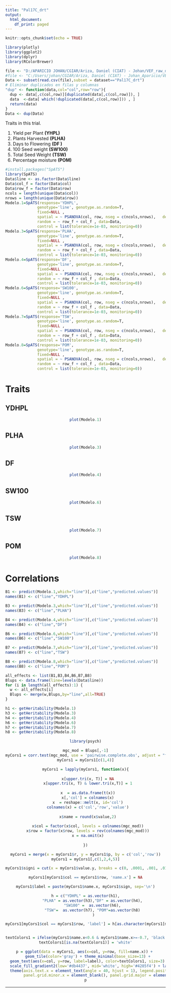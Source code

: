 ```yaml
---
title: "Pal17C_drt"
output: 
  html_document:
    df_print: paged
---
```


```r
knitr::opts_chunk$set(echo = TRUE)
```

```r
library(plotly)
library(ggplot2)
library(dplyr)
library(RColorBrewer)
```


```r
file <- "D:/APARICIO JOHAN/CGIAR/Ariza, Daniel (CIAT) - Johan/VEF_raw_data/all_merged_to_send.csv"
#file <- "C:/Users/johan/CGIAR/Ariza, Daniel (CIAT) - Johan_Aparicio/VEF_raw_data/all_merged_to_send.csv"
Data <- subset(read.csv(file),subset = dataset=="Pal17C_drt")
# Eliminar duplicados en filas y columnas
"dup" <- function(data,col="col",row="row"){
  dup <- data[,c(col,row)][duplicated(data[,c(col,row)]), ] 
  data  <-data[ which(!duplicated(data[,c(col,row)])) , ]
  return(data)
}
Data <- dup(Data)
```



Traits in this trial.

1. Yield per Plant **(YHPL)**
1. Plants Harvested **(PLHA)**
1. Days to Flowering **(DF )**
1. 100 Seed weight  **(SW100)** 
1. Total Seed Weight **(TSW)**
1. Percentage moisture **(POM)**


```r
#install.packages("SpATS")
library(SpATS)
Data$line <- as.factor(Data$line)
Data$col_f = factor(Data$col)
Data$row_f = factor(Data$row)
ncols = length(unique(Data$col))
nrows = length(unique(Data$row))
Modelo.1=SpATS(response='YDHPL',
              genotype='line', genotype.as.random=T,
              fixed=NULL ,
              spatial = ~ PSANOVA(col, row, nseg = c(ncols,nrows),   degree=c(3,3),nest.div=2),
              random = ~ row_f + col_f , data=Data,
              control = list(tolerance=1e-03, monitoring=0))
Modelo.3=SpATS(response='PLHA',
              genotype='line', genotype.as.random=T,
              fixed=NULL ,
              spatial = ~ PSANOVA(col, row, nseg = c(ncols,nrows),   degree=c(3,3),nest.div=2),
              random = ~ row_f + col_f , data=Data,
              control = list(tolerance=1e-03, monitoring=0))
Modelo.4=SpATS(response='DF',
              genotype='line', genotype.as.random=T,
              fixed=NULL ,
              spatial = ~ PSANOVA(col, row, nseg = c(ncols,nrows),   degree=c(3,3),nest.div=2),
              random = ~ row_f + col_f , data=Data,
              control = list(tolerance=1e-03, monitoring=0))
Modelo.6=SpATS(response='SW100',
              genotype='line', genotype.as.random=T,
              fixed=NULL ,
              spatial = ~ PSANOVA(col, row, nseg = c(ncols,nrows),   degree=c(3,3),nest.div=2),
              random = ~ row_f + col_f , data=Data,
              control = list(tolerance=1e-03, monitoring=0))
Modelo.7=SpATS(response='TSW',
              genotype='line', genotype.as.random=T,
              fixed=NULL ,
              spatial = ~ PSANOVA(col, row, nseg = c(ncols,nrows),   degree=c(3,3),nest.div=2),
              random = ~ row_f + col_f , data=Data,
              control = list(tolerance=1e-03, monitoring=0))
Modelo.8=SpATS(response='POM',
              genotype='line', genotype.as.random=T,
              fixed=NULL ,
              spatial = ~ PSANOVA(col, row, nseg = c(ncols,nrows),   degree=c(3,3),nest.div=2),
              random = ~ row_f + col_f , data=Data,
              control = list(tolerance=1e-03, monitoring=0))
```



# Traits {.tabset .tabset-fade}

## YDHPL

<center>
```r
plot(Modelo.1)
```
</center>

## PLHA
<center>
```r
plot(Modelo.3)
```
</center>

## DF
<center>
```r
plot(Modelo.4)
```
</center>


## SW100

<center>
```r
plot(Modelo.6)
```
</center>

## TSW

<center>
```r
plot(Modelo.7)
```
</center>

## POM

<center>
```r
plot(Modelo.8)
```
</center>




# Correlations 

```r
B1 <- predict(Modelo.1,which="line")[,c("line","predicted.values")]
names(B1) <- c("line","YDHPL")

B3 <- predict(Modelo.3,which="line")[,c("line","predicted.values")]
names(B3) <- c("line","PLHA")

B4 <- predict(Modelo.4,which="line")[,c("line","predicted.values")]
names(B4) <- c("line","DF")

B6 <- predict(Modelo.6,which="line")[,c("line","predicted.values")]
names(B6) <- c("line","SW100")

B7 <- predict(Modelo.7,which="line")[,c("line","predicted.values")]
names(B7) <- c("line","TSW")

B8 <- predict(Modelo.8,which="line")[,c("line","predicted.values")]
names(B8) <- c("line","POM")

all_effects <- list(B1,B3,B4,B6,B7,B8)
Blups <- data.frame(line=levels(Data$line))
for (i in length(all_effects):1) {
  w <- all_effects[i]
  Blups <- merge(w,Blups,by="line",all=TRUE)
}

h1 <- getHeritability(Modelo.1)
h3 <- getHeritability(Modelo.3)
h4 <- getHeritability(Modelo.4)
h6 <- getHeritability(Modelo.6)
h7 <- getHeritability(Modelo.7)
h8 <- getHeritability(Modelo.8)
```


<center>
```r
library(psych)

mgc_mod = Blups[,-1]
myCors1 = corr.test(mgc_mod, use = 'pairwise.complete.obs', adjust = "fdr", alpha = 0.05)
myCors1 = myCors1[c(1,4)]

myCors1 = lapply(myCors1, function(x){
  
  x[upper.tri(x, T)] = NA
  x[upper.tri(x, T) & lower.tri(x,T)] = 1
  
  x  = as.data.frame(t(x))
  x[,'col'] = colnames(x)
  x  = reshape::melt(x, id='col')
  colnames(x) = c('col','row','value')
  
  x$name = round(x$value,2)
  
  x$col = factor(x$col, levels = colnames(mgc_mod))
  x$row = factor(x$row, levels = rev(colnames(mgc_mod)))
  x = na.omit(x)
  
})

myCors1 = merge(x = myCors1$r, y = myCors1$p, by = c('col','row'))
myCors1 = myCors1[,c(1,2,4,5)]

myCors1$signi = cut(x = myCors1$value.y, breaks = c(0, .0001, .001, .01, Inf), right = F, labels = c('***','**','*', 'ns'))

myCors1[myCors1$col == myCors1$row, 'name.x'] = NA

myCors1$label = paste(myCors1$name.x, myCors1$sign, sep='\n')

h = c("YDHPL" = as.vector(h1),
      "PLHA" = as.vector(h3),"DF" = as.vector(h4),
      "SW100" =  as.vector(h6),
      "TSW"=  as.vector(h7), "POM"=as.vector(h8)
       )

myCors1[myCors1$col == myCors1$row, 'label'] = h[as.character(myCors1[myCors1$col == myCors1$row, 'row'])]


textColors1 = ifelse(myCors1$name.x<0.6 & myCors1$name.x>=-0.7, 'black', 'white')
textColors1[is.na(textColors1)] = 'white'

p = ggplot(data = myCors1, aes(x=col, y=row, fill=name.x)) + 
  geom_tile(color='gray') + theme_minimal(base_size=13) +
  geom_text(aes(x=col, y=row, label=label), color=textColors1, size=3) +
  scale_fill_gradient2(low='#db4437', mid='white', high='#4285f4') + labs(x=NULL, y=NULL) +
  theme(axis.text.x = element_text(angle = 40, hjust = 1), legend.position='none',
        panel.grid.minor.x = element_blank(), panel.grid.major = element_blank())
p
```
</center>


----